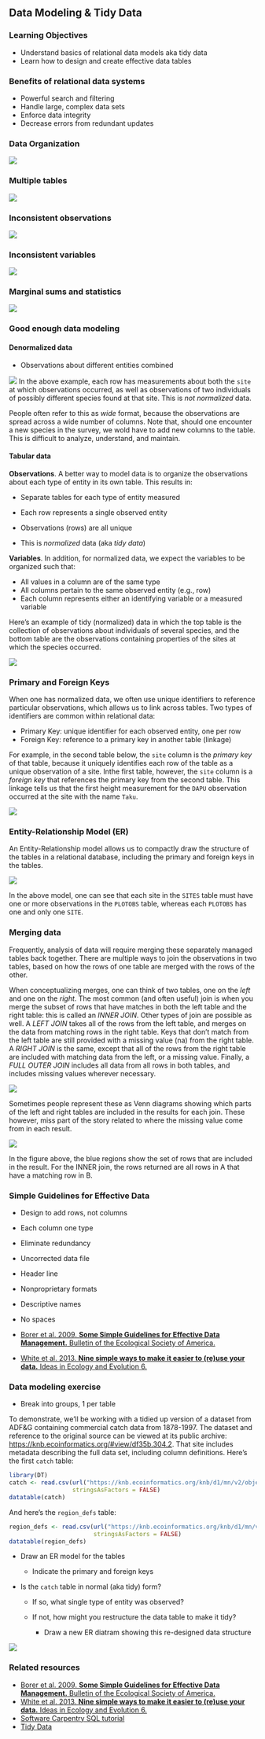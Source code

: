 ## Data Modeling & Tidy Data

### Learning Objectives

-   Understand basics of relational data models aka tidy data
-   Learn how to design and create effective data tables

### Benefits of relational data systems

-   Powerful search and filtering
-   Handle large, complex data sets
-   Enforce data integrity
-   Decrease errors from redundant updates

### Data Organization

![](../images/excel-org-01.png)

### Multiple tables

![](../images/excel-org-02.png)

### Inconsistent observations

![](../images/excel-org-03.png)

### Inconsistent variables

![](../images/excel-org-04.png)

### Marginal sums and statistics

![](../images/excel-org-05.png)

### Good enough data modeling

#### Denormalized data

-   Observations about different entities combined

![](../images/table-denorm.png) In the above example, each row has measurements about both the `site` at which observations occurred, as well as observations of two individuals of possibly different species found at that site. This is *not normalized* data.

People often refer to this as *wide* format, because the observations are spread across a wide number of columns. Note that, should one encounter a new species in the survey, we wold have to add new columns to the table. This is difficult to analyze, understand, and maintain.

#### Tabular data

**Observations**. A better way to model data is to organize the observations about each type of entity in its own table. This results in:

-   Separate tables for each type of entity measured

-   Each row represents a single observed entity

-   Observations (rows) are all unique

-   This is *normalized* data (aka *tidy data*)

**Variables**. In addition, for normalized data, we expect the variables to be organized such that:

-   All values in a column are of the same type
-   All columns pertain to the same observed entity (e.g., row)
-   Each column represents either an identifying variable or a measured variable

Here's an example of tidy (normalized) data in which the top table is the collection of observations about individuals of several species, and the bottom table are the observations containing properties of the sites at which the species occurred.

![](../images/tables-norm.png)

### Primary and Foreign Keys

When one has normalized data, we often use unique identifiers to reference particular observations, which allows us to link across tables. Two types of identifiers are common within relational data:

-   Primary Key: unique identifier for each observed entity, one per row
-   Foreign Key: reference to a primary key in another table (linkage)

For example, in the second table below, the `site` column is the *primary key* of that table, because it uniquely identifies each row of the table as a unique observation of a site. Inthe first table, however, the `site` column is a *foreign key* that references the primary key from the second table. This linkage tells us that the first height measurement for the `DAPU` observation occurred at the site with the name `Taku`.

![](../images/tables-keys.png)

### Entity-Relationship Model (ER)

An Entity-Relationship model allows us to compactly draw the structure of the tables in a relational database, including the primary and foreign keys in the tables.

![](../images/plotobs-diagram.png)

In the above model, one can see that each site in the `SITES` table must have one or more observations in the `PLOTOBS` table, whereas each `PLOTOBS` has one and only one `SITE`.

### Merging data

Frequently, analysis of data will require merging these separately managed tables back together. There are multiple ways to join the observations in two tables, based on how the rows of one table are merged with the rows of the other.

When conceptualizing merges, one can think of two tables, one on the *left* and one on the *right*. The most common (and often useful) join is when you merge the subset of rows that have matches in both the left table and the right table: this is called an *INNER JOIN*. Other types of join are possible as well. A *LEFT JOIN* takes all of the rows from the left table, and merges on the data from matching rows in the right table. Keys that don't match from the left table are still provided with a missing value (na) from the right table. A *RIGHT JOIN* is the same, except that all of the rows from the right table are included with matching data from the left, or a missing value. Finally, a *FULL OUTER JOIN* includes all data from all rows in both tables, and includes missing values wherever necessary.

![](../images/join-diagrams.png)

Sometimes people represent these as Venn diagrams showing which parts of the left and right tables are included in the results for each join. These however, miss part of the story related to where the missing value come from in each result.

![](../images/sql-joins.png)

In the figure above, the blue regions show the set of rows that are included in the result. For the INNER join, the rows returned are all rows in A that have a matching row in B.

### Simple Guidelines for Effective Data

-   Design to add rows, not columns

-   Each column one type

-   Eliminate redundancy

-   Uncorrected data file

-   Header line

-   Nonproprietary formats

-   Descriptive names

-   No spaces

-   [Borer et al. 2009. **Some Simple Guidelines for Effective Data Management.** Bulletin of the Ecological Society of America.](http://matt.magisa.org/pubs/borer-esa-2009.pdf)

-   [White et al. 2013. **Nine simple ways to make it easier to (re)use your data.** Ideas in Ecology and Evolution 6.](https://doi.org/10.4033/iee.2013.6b.6.f)

### Data modeling exercise

-   Break into groups, 1 per table

To demonstrate, we'll be working with a tidied up version of a dataset from ADF&G containing commercial catch data from 1878-1997. The dataset and reference to the original source can be viewed at its public archive: <https://knb.ecoinformatics.org/#view/df35b.304.2>. That site includes metadata describing the full data set, including column definitions. Here's the first `catch` table:

```r
library(DT)
catch <- read.csv(url("https://knb.ecoinformatics.org/knb/d1/mn/v2/object/df35b.302.1", method = "libcurl"),
                  stringsAsFactors = FALSE)
datatable(catch)
```

And here's the `region_defs` table:

```r
region_defs <- read.csv(url("https://knb.ecoinformatics.org/knb/d1/mn/v2/object/df35b.303.1", method = "libcurl"),
                        stringsAsFactors = FALSE)
datatable(region_defs)
```

-   Draw an ER model for the tables

    -   Indicate the primary and foreign keys

-   Is the `catch` table in normal (aka tidy) form?

    -   If so, what single type of entity was observed?

    -   If not, how might you restructure the data table to make it tidy?

        -   Draw a new ER diatram showing this re-designed data structure

![](../images/ERD_Relationship_Symbols_Quick_Reference-1.png)

### Related resources

-   [Borer et al. 2009. **Some Simple Guidelines for Effective Data Management.** Bulletin of the Ecological Society of America.](http://matt.magisa.org/pubs/borer-esa-2009.pdf)
-   [White et al. 2013. **Nine simple ways to make it easier to (re)use your data.** Ideas in Ecology and Evolution 6.](https://doi.org/10.4033/iee.2013.6b.6.f)
-   [Software Carpentry SQL tutorial](https://swcarpentry.github.io/sql-novice-survey/)
-   [Tidy Data](http://vita.had.co.nz/papers/tidy-data.pdf)
